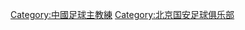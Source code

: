 {{Catnav|頁面分類|...|足球|各國足球|中國足球}}
{{Catnav|頁面分類|...|教练|足球教练|足球教练 (按球队)}}
{{Catnav|頁面分類|...|各國體育|各國足球|中國足球}}
{{Catnav|頁面分類|...|各國體育|中国体育|中國足球}}

[[Category:中國足球主教練|Category:中國足球主教練]]
[[Category:北京国安足球俱乐部|Category:北京国安足球俱乐部]]
